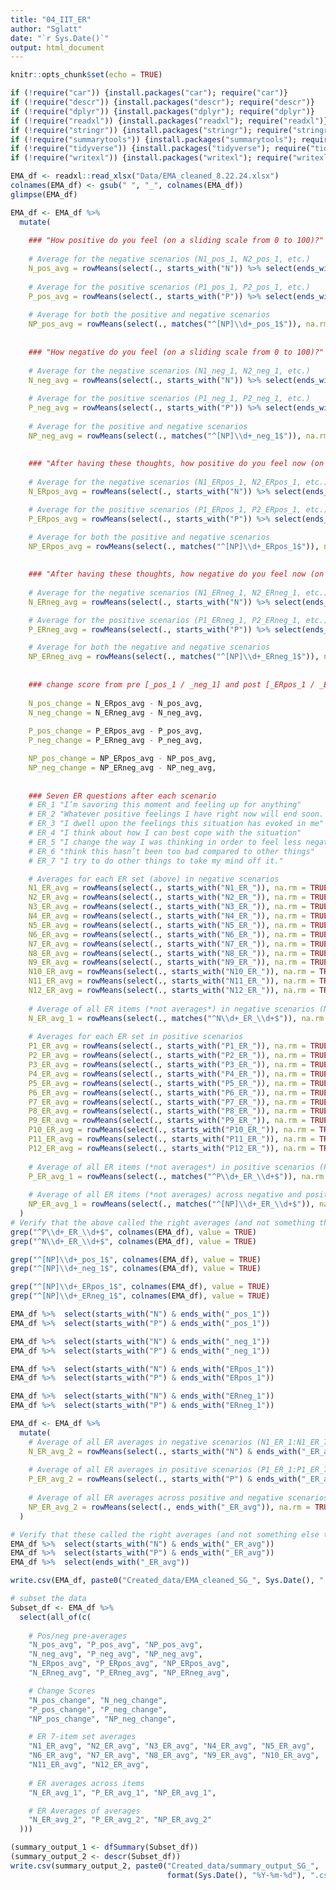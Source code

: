 ```yaml
---
title: "04_IIT_ER"
author: "Sglatt"
date: "`r Sys.Date()`"
output: html_document
---
```


```r
knitr::opts_chunk$set(echo = TRUE)
```

```r
if (!require("car")) {install.packages("car"); require("car")} 
if (!require("descr")) {install.packages("descr"); require("descr")} 
if (!require("dplyr")) {install.packages("dplyr"); require("dplyr")}
if (!require("readxl")) {install.packages("readxl"); require("readxl")}
if (!require("stringr")) {install.packages("stringr"); require("stringr")}
if (!require("summarytools")) {install.packages("summarytools"); require("summarytools")} 
if (!require("tidyverse")) {install.packages("tidyverse"); require("tidyverse")}
if (!require("writexl")) {install.packages("writexl"); require("writexl")}
```

```r
EMA_df <- readxl::read_xlsx("Data/EMA_cleaned_8.22.24.xlsx")
colnames(EMA_df) <- gsub(" ", "_", colnames(EMA_df)) 
glimpse(EMA_df)
```

```r
EMA_df <- EMA_df %>%
  mutate(
    
    ### "How positive do you feel (on a sliding scale from 0 to 100)?" [_pos_1]
    
    # Average for the negative scenarios (N1_pos_1, N2_pos_1, etc.)
    N_pos_avg = rowMeans(select(., starts_with("N")) %>% select(ends_with("_pos_1")), na.rm = TRUE),
    
    # Average for the positive scenarios (P1_pos_1, P2_pos_1, etc.)
    P_pos_avg = rowMeans(select(., starts_with("P")) %>% select(ends_with("_pos_1")), na.rm = TRUE),
    
    # Average for both the positive and negative scenarios 
    NP_pos_avg = rowMeans(select(., matches("^[NP]\\d+_pos_1$")), na.rm = TRUE),
    
    
    ### "How negative do you feel (on a sliding scale from 0 to 100)?" [_neg_1]
        
    # Average for the negative scenarios (N1_neg_1, N2_neg_1, etc.)
    N_neg_avg = rowMeans(select(., starts_with("N")) %>% select(ends_with("_neg_1")), na.rm = TRUE),
    
    # Average for the positive scenarios (P1_neg_1, P2_neg_1, etc.)
    P_neg_avg = rowMeans(select(., starts_with("P")) %>% select(ends_with("_neg_1")), na.rm = TRUE),
    
    # Average for the positive and negative scenarios 
    NP_neg_avg = rowMeans(select(., matches("^[NP]\\d+_neg_1$")), na.rm = TRUE),
    
    
    ### "After having these thoughts, how positive do you feel now (on a sliding scale from 0 to 100)?" [_ERpos_1]
    
    # Average for the negative scenarios (N1_ERpos_1, N2_ERpos_1, etc.)
    N_ERpos_avg = rowMeans(select(., starts_with("N")) %>% select(ends_with("_ERpos_1")), na.rm = TRUE),

    # Average for the positive scenarios (P1_ERpos_1, P2_ERpos_1, etc.)
    P_ERpos_avg = rowMeans(select(., starts_with("P")) %>% select(ends_with("_ERpos_1")), na.rm = TRUE),

    # Average for both the positive and negative scenarios 
    NP_ERpos_avg = rowMeans(select(., matches("^[NP]\\d+_ERpos_1$")), na.rm = TRUE),
    
    
    ### "After having these thoughts, how negative do you feel now (on a sliding scale from 0 to 100)?" [_ERneg_1]
    
    # Average for the negative scenarios (N1_ERneg_1, N2_ERneg_1, etc.)
    N_ERneg_avg = rowMeans(select(., starts_with("N")) %>% select(ends_with("_ERneg_1")), na.rm = TRUE),

    # Average for the positive scenarios (P1_ERneg_1, P2_ERneg_1, etc.)
    P_ERneg_avg = rowMeans(select(., starts_with("P")) %>% select(ends_with("_ERneg_1")), na.rm = TRUE),

    # Average for both the negative and negative scenarios 
    NP_ERneg_avg = rowMeans(select(., matches("^[NP]\\d+_ERneg_1$")), na.rm = TRUE),
    
    
    ### change score from pre [_pos_1 / _neg_1] and post [_ERpos_1 / _ERneg_1] IIT *averages*
    
    N_pos_change = N_ERpos_avg - N_pos_avg,
    N_neg_change = N_ERneg_avg - N_neg_avg,
    
    P_pos_change = P_ERpos_avg - P_pos_avg,
    P_neg_change = P_ERneg_avg - P_neg_avg,

    NP_pos_change = NP_ERpos_avg - NP_pos_avg,
    NP_neg_change = NP_ERneg_avg - NP_neg_avg,
    
    
    ### Seven ER questions after each scenario
    # ER_1 "I’m savoring this moment and feeling up for anything"
    # ER_2 "Whatever positive feelings I have right now will end soon. I have to accept that this has happened"
    # ER_3 "I dwell upon the feelings this situation has evoked in me"
    # ER_4 "I think about how I can best cope with the situation"
    # ER_5 "I change the way I was thinking in order to feel less negative emotion or more positive emotion"
    # ER_6 "think this hasn’t been too bad compared to other things"
    # ER_7 "I try to do other things to take my mind off it." 

    # Averages for each ER set (above) in negative scenarios
    N1_ER_avg = rowMeans(select(., starts_with("N1_ER_")), na.rm = TRUE), 
    N2_ER_avg = rowMeans(select(., starts_with("N2_ER_")), na.rm = TRUE),
    N3_ER_avg = rowMeans(select(., starts_with("N3_ER_")), na.rm = TRUE),
    N4_ER_avg = rowMeans(select(., starts_with("N4_ER_")), na.rm = TRUE),
    N5_ER_avg = rowMeans(select(., starts_with("N5_ER_")), na.rm = TRUE),
    N6_ER_avg = rowMeans(select(., starts_with("N6_ER_")), na.rm = TRUE),
    N7_ER_avg = rowMeans(select(., starts_with("N7_ER_")), na.rm = TRUE),
    N8_ER_avg = rowMeans(select(., starts_with("N8_ER_")), na.rm = TRUE),
    N9_ER_avg = rowMeans(select(., starts_with("N9_ER_")), na.rm = TRUE),
    N10_ER_avg = rowMeans(select(., starts_with("N10_ER_")), na.rm = TRUE),
    N11_ER_avg = rowMeans(select(., starts_with("N11_ER_")), na.rm = TRUE),
    N12_ER_avg = rowMeans(select(., starts_with("N12_ER_")), na.rm = TRUE),
    
    # Average of all ER items (*not averages*) in negative scenarios (N1_ER_1 through N12_ER_7)
    N_ER_avg_1 = rowMeans(select(., matches("^N\\d+_ER_\\d+$")), na.rm = TRUE),
    
    # Averages for each ER set in positive scenarios
    P1_ER_avg = rowMeans(select(., starts_with("P1_ER_")), na.rm = TRUE),
    P2_ER_avg = rowMeans(select(., starts_with("P2_ER_")), na.rm = TRUE),
    P3_ER_avg = rowMeans(select(., starts_with("P3_ER_")), na.rm = TRUE),
    P4_ER_avg = rowMeans(select(., starts_with("P4_ER_")), na.rm = TRUE),
    P5_ER_avg = rowMeans(select(., starts_with("P5_ER_")), na.rm = TRUE),
    P6_ER_avg = rowMeans(select(., starts_with("P6_ER_")), na.rm = TRUE),
    P7_ER_avg = rowMeans(select(., starts_with("P7_ER_")), na.rm = TRUE),
    P8_ER_avg = rowMeans(select(., starts_with("P8_ER_")), na.rm = TRUE),
    P9_ER_avg = rowMeans(select(., starts_with("P9_ER_")), na.rm = TRUE),
    P10_ER_avg = rowMeans(select(., starts_with("P10_ER_")), na.rm = TRUE),
    P11_ER_avg = rowMeans(select(., starts_with("P11_ER_")), na.rm = TRUE),
    P12_ER_avg = rowMeans(select(., starts_with("P12_ER_")), na.rm = TRUE),
    
    # Average of all ER items (*not averages*) in positive scenarios (P1_ER_1 through P12_ER_7)
    P_ER_avg_1 = rowMeans(select(., matches("^P\\d+_ER_\\d+$")), na.rm = TRUE),
    
    # Average of all ER items (*not averages) across negative and positive scenarios (N1_ER_1-N12_ER_7 and P1_ER_1-P12_ER_7)
    NP_ER_avg_1 = rowMeans(select(., matches("^[NP]\\d+_ER_\\d+$")), na.rm = TRUE)
  )
# Verify that the above called the right averages (and not something that was created)
grep("^P\\d+_ER_\\d+$", colnames(EMA_df), value = TRUE)
grep("^N\\d+_ER_\\d+$", colnames(EMA_df), value = TRUE)

grep("^[NP]\\d+_pos_1$", colnames(EMA_df), value = TRUE)
grep("^[NP]\\d+_neg_1$", colnames(EMA_df), value = TRUE)

grep("^[NP]\\d+_ERpos_1$", colnames(EMA_df), value = TRUE)
grep("^[NP]\\d+_ERneg_1$", colnames(EMA_df), value = TRUE)

EMA_df %>%  select(starts_with("N") & ends_with("_pos_1"))
EMA_df %>%  select(starts_with("P") & ends_with("_pos_1"))

EMA_df %>%  select(starts_with("N") & ends_with("_neg_1"))
EMA_df %>%  select(starts_with("P") & ends_with("_neg_1"))

EMA_df %>%  select(starts_with("N") & ends_with("ERpos_1"))
EMA_df %>%  select(starts_with("P") & ends_with("ERpos_1"))

EMA_df %>%  select(starts_with("N") & ends_with("ERneg_1"))
EMA_df %>%  select(starts_with("P") & ends_with("ERneg_1"))

EMA_df <- EMA_df %>%
  mutate(
    # Average of all ER averages in negative scenarios (N1_ER_1:N1_ER_7, N2_ER_1:N2_ER_7, etc.)
    N_ER_avg_2 = rowMeans(select(., starts_with("N") & ends_with("_ER_avg")), na.rm = TRUE),
    
    # Average of all ER averages in positive scenarios (P1_ER_1:P1_ER_7, P2_ER_1:P2_ER_7, etc.)
    P_ER_avg_2 = rowMeans(select(., starts_with("P") & ends_with("_ER_avg")), na.rm = TRUE),
    
    # Average of all ER averages across positive and negative scenarios 
    NP_ER_avg_2 = rowMeans(select(., ends_with("_ER_avg")), na.rm = TRUE),
  )

# Verify that these called the right averages (and not something else that was created above) 
EMA_df %>%  select(starts_with("N") & ends_with("_ER_avg"))
EMA_df %>%  select(starts_with("P") & ends_with("_ER_avg"))
EMA_df %>%  select(ends_with("_ER_avg"))
```

```r
write.csv(EMA_df, paste0("Created_data/EMA_cleaned_SG_", Sys.Date(), ".csv"))
```

```r
# subset the data
Subset_df <- EMA_df %>%
  select(all_of(c(
    
    # Pos/neg pre-averages 
    "N_pos_avg", "P_pos_avg", "NP_pos_avg",
    "N_neg_avg", "P_neg_avg", "NP_neg_avg",
    "N_ERpos_avg", "P_ERpos_avg", "NP_ERpos_avg",
    "N_ERneg_avg", "P_ERneg_avg", "NP_ERneg_avg",

    # Change Scores
    "N_pos_change", "N_neg_change",
    "P_pos_change", "P_neg_change",
    "NP_pos_change", "NP_neg_change",

    # ER 7-item set averages
    "N1_ER_avg", "N2_ER_avg", "N3_ER_avg", "N4_ER_avg", "N5_ER_avg", 
    "N6_ER_avg", "N7_ER_avg", "N8_ER_avg", "N9_ER_avg", "N10_ER_avg", 
    "N11_ER_avg", "N12_ER_avg",
    
    # ER averages across items
    "N_ER_avg_1", "P_ER_avg_1", "NP_ER_avg_1",

    # ER Averages of averages
    "N_ER_avg_2", "P_ER_avg_2", "NP_ER_avg_2"
  )))

(summary_output_1 <- dfSummary(Subset_df))
(summary_output_2 <- descr(Subset_df))
write.csv(summary_output_2, paste0("Created_data/summary_output_SG_", 
                                   format(Sys.Date(), "%Y-%m-%d"), ".csv"), row.names = TRUE)
```

